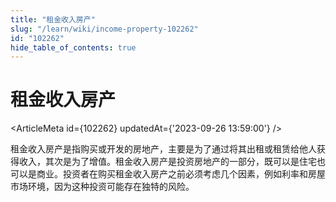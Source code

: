 ```yaml
---
title: "租金收入房产"
slug: "/learn/wiki/income-property-102262"
id: "102262"
hide_table_of_contents: true
---
```



# 租金收入房产

<ArticleMeta id={102262} updatedAt={'2023-09-26 13:59:00'} />
<div className='border-solid border-b border-t-0 my-4 border-[var(--ifm-color-gray-300)]' />

租金收入房产是指购买或开发的房地产，主要是为了通过将其出租或租赁给他人获得收入，其次是为了增值。租金收入房产是投资房地产的一部分，既可以是住宅也可以是商业。投资者在购买租金收入房产之前必须考虑几个因素，例如利率和房屋市场环境，因为这种投资可能存在独特的风险。
